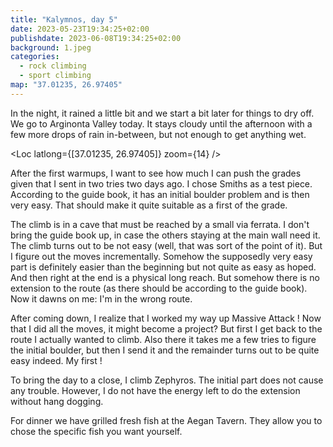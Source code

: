 ```yaml
---
title: "Kalymnos, day 5"
date: 2023-05-23T19:34:25+02:00
publishdate: 2023-06-08T19:34:25+02:00
background: 1.jpeg
categories:
  - rock climbing
  - sport climbing
map: "37.01235, 26.97405"
---
```


In the night, it rained a little bit and we start a bit later for things to
dry off. We go to Arginonta Valley today. It stays cloudy until the afternoon
with a few more drops of rain in-between, but not enough to get anything wet.

<Loc latlong={[37.01235, 26.97405]} zoom={14} />

<Gallery>
  <Rimg src="1.jpeg" caption="The approach to Arginonta Valley." />
  <Rimg src="2.jpeg" caption="The daily ritual of taping up." />
  <Rimg src="5.jpeg" alt="Arginonta Valley" />
  <Rimg src="6.jpeg" alt="Arginonta Valley" />
</Gallery>

After the first warmups, I want to see how much I can push the grades given that
I sent <Grade value="7a" system="french" /> in two tries two days ago. I chose
Smiths <Grade value="7b" system="french" /> as a test piece. According to the
guide book, it has an initial boulder problem and is then very easy. That should
make it quite suitable as a first of the grade.

The climb is in a cave that must be reached by a small via ferrata. I don't
bring the guide book up, in case the others staying at the main wall need it. The
climb turns out to be not easy (well, that was sort of the point of it). But
I figure out the moves incrementally. Somehow the supposedly very easy part is
definitely easier than the beginning but not quite as easy as hoped. And then
right at the end is a physical long reach. But somehow there is no extension to
the route (as there should be according to the guide book). Now it dawns on me:
I'm in the wrong route.

After coming down, I realize that I worked my way up Massive Attack <Grade
value="7c" system="french" />! Now that I did all the moves, it might become
a project? But first I get back to the route I actually wanted to climb. Also
there it takes me a few tries to figure the initial boulder, but then I send it
and the remainder turns out to be quite easy indeed. My first <Grade value="7b"
system="french" />!

<Rimg src="7.jpeg" caption="Smiths" />

To bring the day to a close, I climb Zephyros. The initial <Grade value="6a"
system="french" /> part does not cause any trouble. However, I do not have the
energy left to do the <Grade value="6c+" system="french" /> extension without
hang dogging.

<Gallery>
  <Rimg src="8.jpeg" alt="Arginonta Valley" />
  <Rimg src="9.jpeg" alt="Arginonta Valley" />
  <Rimg src="10.jpeg" alt="Arginonta Valley" />
  <Rimg src="11.jpeg" alt="Arginonta Valley" />
</Gallery>

For dinner we have grilled fresh fish at the Aegan Tavern. They allow you to
chose the specific fish you want yourself.

<Rimg src="12.jpeg" caption="Sunset at the Aegan Tavern." />

<Nextday />

